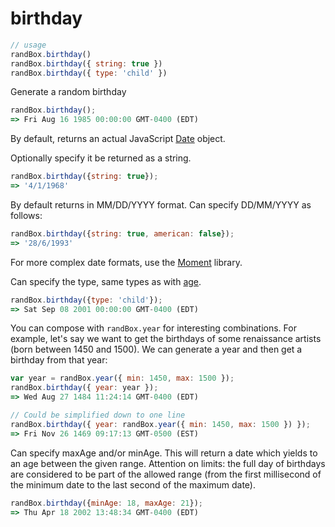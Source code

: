 # birthday

```js
// usage
randBox.birthday()
randBox.birthday({ string: true })
randBox.birthday({ type: 'child' })
```

Generate a random birthday

```js
randBox.birthday();
=> Fri Aug 16 1985 00:00:00 GMT-0400 (EDT)
```

By default, returns an actual JavaScript [Date][Date] object.

Optionally specify it be returned as a string.

```js
randBox.birthday({string: true});
=> '4/1/1968'
```

By default returns in MM/DD/YYYY format. Can specify DD/MM/YYYY as follows:

```js
randBox.birthday({string: true, american: false});
=> '28/6/1993'
```

For more complex date formats, use the [Moment][Moment] library.

Can specify the type, same types as with [age](#age).

```js
randBox.birthday({type: 'child'});
=> Sat Sep 08 2001 00:00:00 GMT-0400 (EDT)
```

You can compose with `randBox.year` for interesting combinations. For example, let's say we want to get the birthdays of some renaissance artists (born between 1450 and 1500). We can generate a year and then get a birthday from that year:

```js
var year = randBox.year({ min: 1450, max: 1500 });
randBox.birthday({ year: year });
=> Wed Aug 27 1484 11:24:14 GMT-0400 (EDT)

// Could be simplified down to one line
randBox.birthday({ year: randBox.year({ min: 1450, max: 1500 }) });
=> Fri Nov 26 1469 09:17:13 GMT-0500 (EST)
```

Can specify maxAge and/or minAge. This will return a date which yields to an age between the given range. Attention on limits: the full day of birthdays are considered to be part of the allowed range (from the first millisecond of the minimum date to the last second of the maximum date).

```js
randBox.birthday({minAge: 18, maxAge: 21});
=> Thu Apr 18 2002 13:48:34 GMT-0400 (EDT)
```


[Date]: https://developer.mozilla.org/en-US/docs/Web/JavaScript/Reference/Global_Objects/Date
[Moment]: http://momentjs.com
